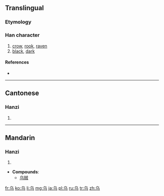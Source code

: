 {{also|鸟|烏}}
==Translingual==
{{Hani-forms|乌|[[烏]]}}

===Etymology===
{{Han simp|烏}}

===Han character===
{{Han char|rn=4|rad=丿|as=03|sn=4|four=|canj=心女尸一 (PVSM)}}

# [[crow]], [[rook]], [[raven]]
# [[black]], [[dark]]

====References====
* {{Han ref|kx=0082.051|hdz=10034.100|uh=4E4C|ud=20044}}

----

==Cantonese==

===Hanzi===
{{yue-hanzi|jyut=|y=wu1|tra=烏}}

# {{defn|lang=yue|sort=丿03}}

----

==Mandarin==

===Hanzi===
{{cmn-hanzi|tra=烏|pin=[[wū]] ([[wu1]])|wg=wu<sup>1</sup>}}

# {{defn|lang=cmn|sort=丿03}}

* '''Compounds''':
** [[乌贼]]

[[fr:乌]]
[[ko:乌]]
[[li:乌]]
[[mg:乌]]
[[ja:乌]]
[[pl:乌]]
[[ru:乌]]
[[tr:乌]]
[[zh:乌]]